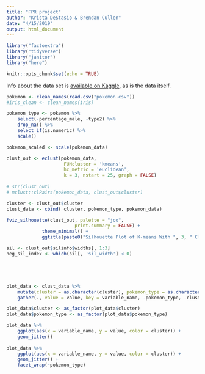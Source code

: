 ```yaml
---
title: "FPR project"
author: "Krista DeStasio & Brendan Cullen"
date: "4/15/2019"
output: html_document
---
```


```r
library("factoextra")
library("tidyverse")
library("janitor")
library("here")

knitr::opts_chunk$set(echo = TRUE)
```

Info about the data set is [available on Kaggle](https://www.kaggle.com/rounakbanik/pokemon), as is the data itself.  

 
```r
pokemon <- clean_names(read.csv("pokemon.csv"))
#iris_clean <- clean_names(iris)

pokemon_type <- pokemon %>% 
    select(-percentage_male, -type2) %>% 
    drop_na() %>% 
    select_if(is.numeric) %>% 
    scale()

pokemon_scaled <- scale(pokemon_data)

clust_out <- eclust(pokemon_data, 
                     FUNcluster = 'kmeans', 
                     hc_metric = 'euclidean',
                     k = 3, nstart = 25, graph = FALSE)
 
# str(clust_out)
# mclust::clPairs(pokemon_data, clust_out$cluster)

cluster <- clust_out$cluster
clust_data <- cbind( cluster, pokemon_type, pokemon_data)

fviz_silhouette(clust_out, palette = "jco",
                         print.summary = FALSE) + 
             theme_minimal() + 
             ggtitle(paste0("Silhouette Plot of K-means With ", 3, " Clusters"))

sil <- clust_out$silinfo$widths[, 1:3]
neg_sil_index <- which(sil[, 'sil_width'] < 0)





plot_data <- clust_data %>% 
    mutate(cluster = as.character(cluster), pokemon_type = as.character(pokemon_type)) %>% 
    gather(., value = value, key = variable_name, -pokemon_type, -cluster) 

plot_data$cluster <- as_factor(plot_data$cluster)
plot_data$pokemon_type <- as_factor(plot_data$pokemon_type)

plot_data %>% 
    ggplot(aes(x = variable_name, y = value, color = cluster)) +
    geom_jitter()
    
plot_data %>% 
    ggplot(aes(x = variable_name, y = value, color = cluster)) +
    geom_jitter() + 
    facet_wrap(~pokemon_type)


```

